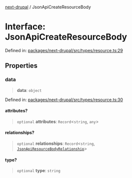 [next-drupal](../globals.mdx) / JsonApiCreateResourceBody

# Interface: JsonApiCreateResourceBody

Defined in: [packages/next-drupal/src/types/resource.ts:29](https://github.com/chapter-three/next-drupal/blob/f82409096888c944dd3eff45bf555062558ddd42/packages/next-drupal/src/types/resource.ts#L29)

## Properties

### data

> **data**: `object`

Defined in: [packages/next-drupal/src/types/resource.ts:30](https://github.com/chapter-three/next-drupal/blob/f82409096888c944dd3eff45bf555062558ddd42/packages/next-drupal/src/types/resource.ts#L30)

#### attributes?

> `optional` **attributes**: `Record`\<`string`, `any`\>

#### relationships?

> `optional` **relationships**: `Record`\<`string`, [`JsonApiResourceBodyRelationship`](JsonApiResourceBodyRelationship.mdx)\>

#### type?

> `optional` **type**: `string`
